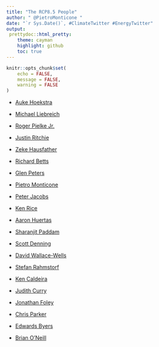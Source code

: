 ```yaml
---
title: "The RCP8.5 People"
author: " @PietroMonticone "
date: "`r Sys.Date()`, #ClimateTwitter #EnergyTwitter"
output:
 prettydoc::html_pretty:
    theme: cayman
    highlight: github
    toc: true
---
```


```r
knitr::opts_chunk$set(
	echo = FALSE,
	message = FALSE,
	warning = FALSE
)
```

* [Auke Hoekstra](https://twitter.com/AukeHoekstra)

* [Michael Liebreich](https://twitter.com/MLiebreich)

* [Roger Pielke Jr.](https://twitter.com/RogerPielkeJr)

* [Justin Ritchie](https://twitter.com/jritch)

* [Zeke Hausfather](https://twitter.com/hausfath)

* [Richard Betts](https://twitter.com/richardabetts)

* [Glen Peters](https://twitter.com/Peters_Glen)

* [Pietro Monticone](https://twitter.com/PietroMonticone)

* [Peter Jacobs](https://twitter.com/past_is_future)

* [Ken Rice](https://twitter.com/theresphysics)

* [Aaron Huertas](https://twitter.com/aaronhuertas)

* [Sharanjit Paddam](https://twitter.com/sharanjit)

* [Scott Denning](https://twitter.com/airscottdenning)

* [David Wallace-Wells](https://twitter.com/dwallacewells)

* [Stefan Rahmstorf](https://twitter.com/rahmstorf)

* [Ken Caldeira](https://twitter.com/KenCaldeira)

* [Judith Curry](https://twitter.com/curryja)

* [Jonathan Foley](https://twitter.com/GlobalEcoGuy)

* [Chris Parker](https://twitter.com/HyperHydr0)

* [Edwards Byers](https://twitter.com/EdwardByers)

* [Brian O'Neill](https://twitter.com/oneill_bc)
